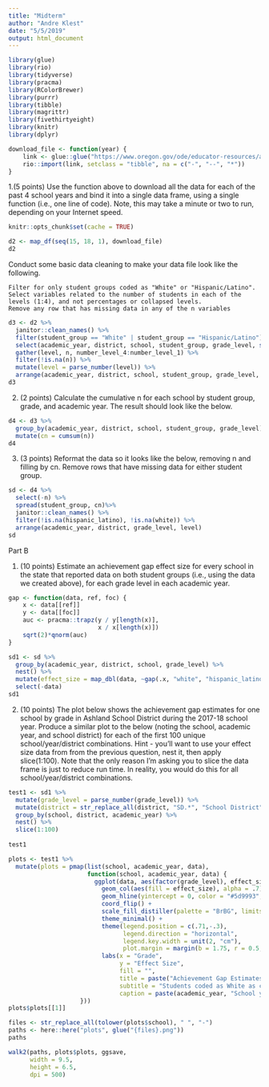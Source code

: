 ```yaml
---
title: "Midterm"
author: "Andre Klest"
date: "5/5/2019"
output: html_document
---
```




```r
library(glue)
library(rio)
library(tidyverse)
library(pracma)
library(RColorBrewer)
library(purrr)
library(tibble)
library(magrittr)
library(fivethirtyeight)
library(knitr)
library(dplyr)
```


```r
download_file <- function(year) {
    link <- glue::glue("https://www.oregon.gov/ode/educator-resources/assessment/TestResults20{year}/pagr_schools_ela_raceethnicity_{year-1}{year}.xlsx")
    rio::import(link, setclass = "tibble", na = c("-", "--", "*"))
}
```

1.(5 points) Use the function above to download all the data for each of the past 4 school years and bind it into a single data frame, using a single function (i.e., one line of code). Note, this may take a minute or two to run, depending on your Internet speed.

```r
knitr::opts_chunk$set(cache = TRUE)

d2 <- map_df(seq(15, 18, 1), download_file)
d2

```

Conduct some basic data cleaning to make your data file look like the following.

    Filter for only student groups coded as "White" or "Hispanic/Latino".
    Select variables related to the number of students in each of the levels (1:4), and not percentages or collapsed levels.
    Remove any row that has missing data in any of the n variables
    
```r
d3 <- d2 %>%
  janitor::clean_names() %>% 
  filter(student_group == "White" | student_group == "Hispanic/Latino") %>% 
  select(academic_year, district, school, student_group, grade_level, starts_with("number_level")) %>% 
  gather(level, n, number_level_4:number_level_1) %>% 
  filter(!is.na(n)) %>% 
  mutate(level = parse_number(level)) %>% 
  arrange(academic_year, district, school, student_group, grade_level, level)
d3
```

2. (2 points) Calculate the cumulative n for each school by student group, grade, and academic year. The result should look like the below. 



```r
d4 <- d3 %>% 
  group_by(academic_year, district, school, student_group, grade_level) %>% 
  mutate(cn = cumsum(n))
d4

```

3. (3 points) Reformat the data so it looks like the below, removing n and filling by cn. Remove rows that have missing data for either student group.

```r
sd <- d4 %>% 
  select(-n) %>% 
  spread(student_group, cn)%>% 
  janitor::clean_names() %>% 
  filter(!is.na(hispanic_latino), !is.na(white)) %>% 
  arrange(academic_year, district, grade_level, level)
sd
```

Part B 


1. (10 points) Estimate an achievement gap effect size for every school in the state that reported data on both student groups (i.e., using the data we created above), for each grade level in each academic year.

```r
gap <- function(data, ref, foc) {
    x <- data[[ref]]
    y <- data[[foc]]
    auc <- pracma::trapz(y / y[length(x)],
                         x / x[length(x)])
    sqrt(2)*qnorm(auc)
}

```

```r
sd1 <- sd %>% 
  group_by(academic_year, district, school, grade_level) %>% 
  nest() %>% 
  mutate(effect_size = map_dbl(data, ~gap(.x, "white", "hispanic_latino"))) %>% 
  select(-data)
sd1

```

2. (10 points) The plot below shows the achievement gap estimates for one school by grade in Ashland School District during the 2017-18 school year. Produce a similar plot to the below (noting the school, academic year, and school district) for each of the first 100 unique school/year/district combinations. Hint - you’ll want to use your effect size data from from the previous question, nest it, then apply slice(1:100). Note that the only reason I’m asking you to slice the data frame is just to reduce run time. In reality, you would do this for all school/year/district combinations.


```r
test1 <- sd1 %>%
  mutate(grade_level = parse_number(grade_level)) %>%
  mutate(district = str_replace_all(district, "SD.*", "School District")) %>%
  group_by(school, district, academic_year) %>% 
  nest() %>% 
  slice(1:100)
  
test1
```

```r
plots <- test1 %>%
  mutate(plots = pmap(list(school, academic_year, data),
                      function(school, academic_year, data) {
                        ggplot(data, aes(factor(grade_level), effect_size)) +
                          geom_col(aes(fill = effect_size), alpha = .7)+
                          geom_hline(yintercept = 0, color = "#5d9993", size = 2) +
                          coord_flip() +
                          scale_fill_distiller(palette = "BrBG", limits = c(-1.5, 1.5)) +
                          theme_minimal() +
                          theme(legend.position = c(.71,-.3),
                                legend.direction = "horizontal",
                                legend.key.width = unit(2, "cm"),
                                plot.margin = margin(b = 1.75, r = 0.5, l = .25, t = .25, unit = "cm")) +
                          labs(x = "Grade",
                               y = "Effect Size",
                               fill = "",
                               title = paste("Achievement Gap Estimates:",school),
                               subtitle = "Students coded as White as compared to those coded as Hispanic/Latino",
                               caption = paste(academic_year, "School year, ",district,", Oregon"))
                    }))
plots$plots[[1]]

```



```r


files <- str_replace_all(tolower(plots$school), " ", "-")
paths <- here::here("plots", glue("{files}.png"))
paths

walk2(paths, plots$plots, ggsave,
      width = 9.5, 
      height = 6.5,
      dpi = 500)

````